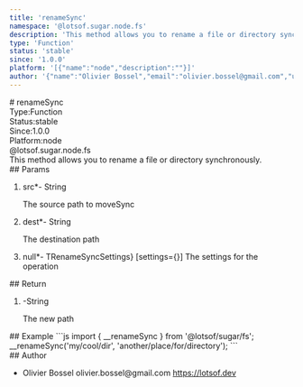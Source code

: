 ```yaml
---
title: 'renameSync'
namespace: '@lotsof.sugar.node.fs'
description: 'This method allows you to rename a file or directory synchronously.'
type: 'Function'
status: 'stable'
since: '1.0.0'
platform: '[{"name":"node","description":""}]'
author: '{"name":"Olivier Bossel","email":"olivier.bossel@gmail.com","url":"https://lotsof.dev"}'
---
```

<div class="docmap-mdx">
# renameSync
<div class="_metas">
<div class="_type"><span class="_type-label">Type:</span><span class="_type-value">Function</span></div>
<div class="_status"><span class="_status-label">Status:</span><span class="_status-value -stable">stable</span></div>
<div class="_since"><span class="_since-label">Since:</span><span class="_since-value">1.0.0</span></div>
<div class="_platform"><span class="_platform-label">Platform:</span><span class="_platform-value -node">node</span></div>
</div>
<div class="_namespace">@lotsof.sugar.node.fs</div>
<div class="_description typo-lead typo-format">
This method allows you to rename a file or directory synchronously.
</div>
<div class="_params">
## Params
<ol class="_list">
<li class="_item">
<span class="_name">src<span class="_required">*</span></span><span class="_default">-</span> <span class="_type">String</span>
<p class="_description">The source path to moveSync</p>
</li>
<li class="_item">
<span class="_name">dest<span class="_required">*</span></span><span class="_default">-</span> <span class="_type">String</span>
<p class="_description">The destination path</p>
</li>
<li class="_item">
<span class="_name">null<span class="_required">*</span></span><span class="_default">-</span> <span class="_type">TRenameSyncSettings&rcub; &lsqb;settings&equals;&lcub;&rcub;&rsqb; The settings for the operation</span>
<p class="_description"></p>
</li>
</ol>
</div>
<div class="_return">
## Return
<ol class="_list">
<li class="_item">
<span class="_default">-</span><span class="_type">String</span>
<p class="_description">The new path</p>
</li>
</ol>
</div>
<div class="_examples">
## Example
```js
import { __renameSync } from '@lotsof/sugar/fs';
__renameSync('my/cool/dir', 'another/place/for/directory');
```
</div>
<div class="_author">
## Author
<ul class="_list">
<li class="_item">
<span class="_name">Olivier Bossel</span>
<span class="_email">olivier.bossel@gmail.com</span>
<a href="https://lotsof.dev" target="_blank" class="_url">https://lotsof.dev</a>
</li>
</ul>
</div>
</div>